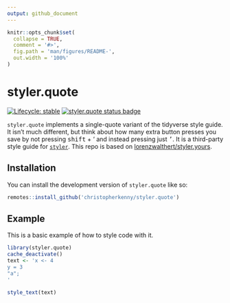 ```yaml
---
output: github_document
---
```


<!-- README.md is generated from README.Rmd. Please edit that file -->

```r
knitr::opts_chunk$set(
  collapse = TRUE,
  comment = '#>',
  fig.path = 'man/figures/README-',
  out.width = '100%'
)
```

# styler.quote

<!-- badges: start -->
[![Lifecycle: stable](https://img.shields.io/badge/lifecycle-stable-brightgreen.svg)](https://lifecycle.r-lib.org/articles/stages.html#stable)
[![styler.quote status badge](https://christopherkenny.r-universe.dev/badges/styler.quote)](https://christopherkenny.r-universe.dev/styler.quote)
<!-- badges: end -->

`styler.quote` implements a single-quote variant of the tidyverse style guide. 
It isn't much different, but think about how many extra button presses you save by not pressing <kbd>shift</kbd> + <kdb>'</kdb> and instead pressing just <kbd>'</kbd>.
It is a third-party style guide for [`styler`](https://styler.r-lib.org). This repo is based on [lorenzwalthert/styler.yours](https://github.com/lorenzwalthert/styler.yours).

## Installation

You can install the development version of `styler.quote` like so:

``` r
remotes::install_github('christopherkenny/styler.quote')
```

## Example

This is a basic example of how to style code with it.

``` r
library(styler.quote)
cache_deactivate()
text <- 'x <- 4
y = 3
"a";
'

style_text(text)
```
